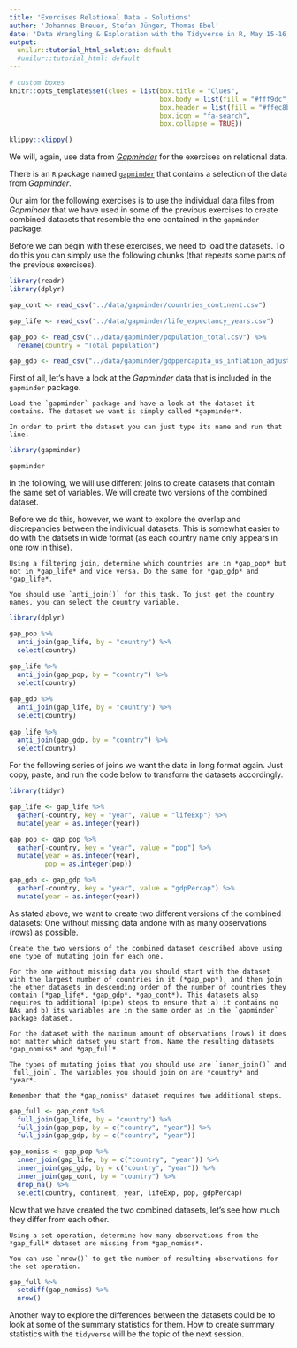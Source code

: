 ```yaml
---
title: 'Exercises Relational Data - Solutions'
author: 'Johannes Breuer, Stefan Jünger, Thomas Ebel'
date: 'Data Wrangling & Exploration with the Tidyverse in R, May 15-16, 2019'
output:
  unilur::tutorial_html_solution: default
  #unilur::tutorial_html: default
---
```


```r
# custom boxes
knitr::opts_template$set(clues = list(box.title = "Clues",
                                      box.body = list(fill = "#fff9dc", colour = "black"),
                                      box.header = list(fill = "#ffec8b", colour = "black"),
                                      box.icon = "fa-search",
                                      box.collapse = TRUE))

```

```r
klippy::klippy()
```

We will, again, use data from [*Gapminder*](https://www.gapminder.org/) for the exercises on relational data.  

There is an `R` package named [`gapminder`](https://cran.r-project.org/web/packages/gapminder/) that contains a selection of the data from *Gapminder*.

Our aim for the following exercises is to use the individual data files from *Gapminder* that we have used in some of the previous exercises to create combined datasets that resemble the one contained in the `gapminder` package.

Before we can begin with these exercises, we need to load the datasets. To do this you can simply use the following chunks (that repeats some parts of the previous exercises).

```r
library(readr)
library(dplyr)

gap_cont <- read_csv("../data/gapminder/countries_continent.csv")

gap_life <- read_csv("../data/gapminder/life_expectancy_years.csv")

gap_pop <- read_csv("../data/gapminder/population_total.csv") %>% 
  rename(country = "Total population")

gap_gdp <- read_csv("../data/gapminder/gdppercapita_us_inflation_adjusted.csv")
```

First of all, let's have a look at the *Gapminder* data that is included in the `gapminder` package.

```block
Load the `gapminder` package and have a look at the dataset it contains. The dataset we want is simply called *gapminder*.
```

```block
In order to print the dataset you can just type its name and run that line.
```

```r
library(gapminder)

gapminder
```

In the following, we will use different joins to create datasets that contain the same set of variables. We will create two versions of the combined dataset.  

Before we do this, however, we want to explore the overlap and discrepancies between the individual datasets. This is somewhat easier to do with the datsets in wide format (as each country name only appears in one row in thise).

```block
Using a filtering join, determine which countries are in *gap_pop* but not in *gap_life* and vice versa. Do the same for *gap_gdp* and *gap_life*.
```

```block
You should use `anti_join()` for this task. To just get the country names, you can select the country variable.
```

```r
library(dplyr)

gap_pop %>% 
  anti_join(gap_life, by = "country") %>% 
  select(country)
  
gap_life %>% 
  anti_join(gap_pop, by = "country") %>% 
  select(country)

gap_gdp %>% 
  anti_join(gap_life, by = "country") %>% 
  select(country)
  
gap_life %>% 
  anti_join(gap_gdp, by = "country") %>% 
  select(country)
```

For the following series of joins we want the data in long format again. Just copy, paste, and run the code below to transform the datasets accordingly.

```r
library(tidyr)

gap_life <- gap_life %>% 
  gather(-country, key = "year", value = "lifeExp") %>% 
  mutate(year = as.integer(year))

gap_pop <- gap_pop %>% 
  gather(-country, key = "year", value = "pop") %>% 
  mutate(year = as.integer(year),
         pop = as.integer(pop))

gap_gdp <- gap_gdp %>% 
  gather(-country, key = "year", value = "gdpPercap") %>% 
  mutate(year = as.integer(year))

```

As stated above, we want to create two different versions of the combined datasets: One without missing data andone with as many observations (rows) as possible.

```block
Create the two versions of the combined dataset described above using one type of mutating join for each one.  

For the one without missing data you should start with the dataset with the largest number of countries in it (*gap_pop*), and then join the other datasets in descending order of the number of countries they contain (*gap_life*, *gap_gdp*, *gap_cont*). This datasets also requires to additional (pipe) steps to ensure that a) it contains no NAs and b) its variables are in the same order as in the `gapminder` package dataset.  

For the dataset with the maximum amount of observations (rows) it does not matter which datset you start from. Name the resulting datasets *gap_nomiss* and *gap_full*.
```

```block
The types of mutating joins that you should use are `inner_join()` and `full_join`. The variables you should join on are *country* and *year*.  

Remember that the *gap_nomiss* dataset requires two additional steps.
```

```r
gap_full <- gap_cont %>% 
  full_join(gap_life, by = "country") %>% 
  full_join(gap_pop, by = c("country", "year")) %>% 
  full_join(gap_gdp, by = c("country", "year"))

gap_nomiss <- gap_pop %>% 
  inner_join(gap_life, by = c("country", "year")) %>% 
  inner_join(gap_gdp, by = c("country", "year")) %>%
  inner_join(gap_cont, by = "country") %>% 
  drop_na() %>% 
  select(country, continent, year, lifeExp, pop, gdpPercap)
```

Now that we have created the two combined datasets, let's see how much they differ from each other.

```block
Using a set operation, determine how many observations from the *gap_full* dataset are missing from *gap_nomiss*.
```

```block
You can use `nrow()` to get the number of resulting observations for the set operation.
```

```r
gap_full %>% 
  setdiff(gap_nomiss) %>% 
  nrow()
```

Another way to explore the differences between the datasets could be to look at some of the summary statistics for them. How to create summary statistics with the `tidyverse` will be the topic of the next session.